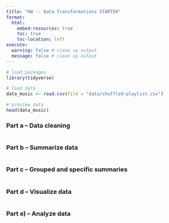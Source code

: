 ```yaml
---
title: "HW -- Data Transformations STARTER"
format:
  html:
    embed-resources: true
    toc: true
    toc-location: left
execute: 
  warning: false # clean up output
  message: false # clean up output
---
```


```r

# load packages
library(tidyverse)

```

```r

# load data
data_music <- read.csv(file = "data/shuffled-playlist.csv")

# preview data
head(data_music)

```

### Part a -- Data cleaning

```r

```

### Part b -- Summarize data

```r

```

### Part c -- Grouped and specific summaries

```r

```

### Part d -- Visualize data

```r

```

### Part e) -- Analyze data

```r

```